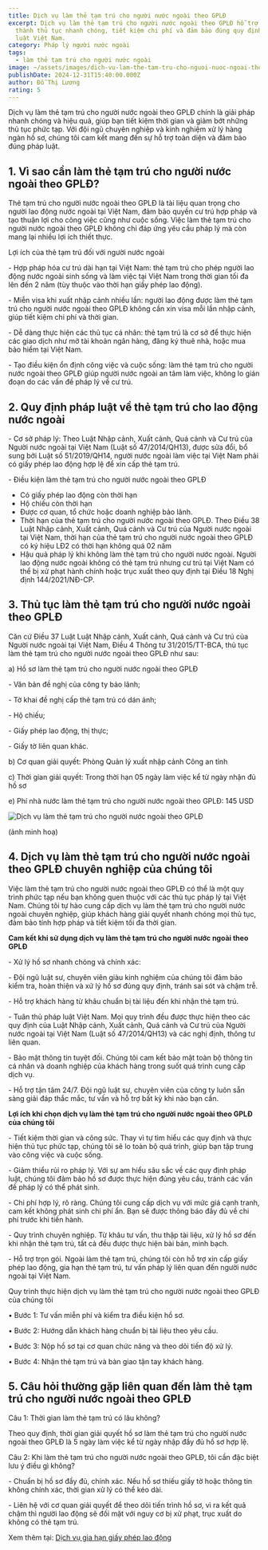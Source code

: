 ```yaml
---
title: Dịch vụ làm thẻ tạm trú cho người nước ngoài theo GPLĐ
excerpt: Dịch vụ làm thẻ tạm trú cho người nước ngoài theo GPLĐ hỗ trợ bạn hoàn
  thành thủ tục nhanh chóng, tiết kiệm chi phí và đảm bảo đúng quy định pháp
  luật Việt Nam.
category: Pháp lý người nước ngoài
tags:
  - làm thẻ tạm trú cho người nước ngoài
image: ~/assets/images/dich-vu-lam-the-tam-tru-cho-nguoi-nuoc-ngoai-theo-gpld.jpg
publishDate: 2024-12-31T15:40:00.000Z
author: Đỗ Thị Lương
rating: 5
---
```

Dịch vụ làm thẻ tạm trú cho người nước ngoài theo GPLĐ chính là giải pháp nhanh chóng và hiệu quả, giúp bạn tiết kiệm thời gian và giảm bớt những thủ tục phức tạp. Với đội ngũ chuyên nghiệp và kinh nghiệm xử lý hàng ngàn hồ sơ, chúng tôi cam kết mang đến sự hỗ trợ toàn diện và đảm bảo đúng pháp luật.

## 1. Vì sao cần làm thẻ tạm trú cho người nước ngoài theo GPLĐ?

Thẻ tạm trú cho người nước ngoài theo GPLĐ là tài liệu quan trọng cho người lao động nước ngoài tại Việt Nam, đảm bảo quyền cư trú hợp pháp và tạo thuận lợi cho công việc cũng như cuộc sống. Việc làm thẻ tạm trú cho người nước ngoài theo GPLĐ không chỉ đáp ứng yêu cầu pháp lý mà còn mang lại nhiều lợi ích thiết thực.

Lợi ích của thẻ tạm trú đối với người nước ngoài

\- Hợp pháp hóa cư trú dài hạn tại Việt Nam: thẻ tạm trú cho phép người lao động nước ngoài sinh sống và làm việc tại Việt Nam trong thời gian tối đa lên đến 2 năm (tùy thuộc vào thời hạn giấy phép lao động).

\- Miễn visa khi xuất nhập cảnh nhiều lần: người lao động được làm thẻ tạm trú cho người nước ngoài theo GPLĐ không cần xin visa mỗi lần nhập cảnh, giúp tiết kiệm chi phí và thời gian.

\- Dễ dàng thực hiện các thủ tục cá nhân: thẻ tạm trú là cơ sở để thực hiện các giao dịch như mở tài khoản ngân hàng, đăng ký thuê nhà, hoặc mua bảo hiểm tại Việt Nam.

\- Tạo điều kiện ổn định công việc và cuộc sống: làm thẻ tạm trú cho người nước ngoài theo GPLĐ giúp người nước ngoài an tâm làm việc, không lo gián đoạn do các vấn đề pháp lý về cư trú.

## 2. Quy định pháp luật về thẻ tạm trú cho lao động nước ngoài

\- Cơ sở pháp lý: Theo Luật Nhập cảnh, Xuất cảnh, Quá cảnh và Cư trú của Người nước ngoài tại Việt Nam (Luật số 47/2014/QH13), được sửa đổi, bổ sung bởi Luật số 51/2019/QH14, người nước ngoài làm việc tại Việt Nam phải có giấy phép lao động hợp lệ để xin cấp thẻ tạm trú.

\- Điều kiện làm thẻ tạm trú cho người nước ngoài theo GPLĐ

* Có giấy phép lao động còn thời hạn
* Hộ chiếu còn thời hạn
* Được cơ quan, tổ chức hoặc doanh nghiệp bảo lãnh.
* Thời hạn của thẻ tạm trú cho người nước ngoài theo GPLĐ. Theo Điều 38 Luật Nhập cảnh, Xuất cảnh, Quá cảnh và Cư trú của Người nước ngoài tại Việt Nam, thời hạn của thẻ tạm trú cho người nước ngoài theo GPLĐ có ký hiệu LĐ2 có thời hạn không quá 02 năm
* Hậu quả pháp lý khi không làm thẻ tạm trú cho người nước ngoài. Người lao động nước ngoài không có thẻ tạm trú nhưng cư trú tại Việt Nam có thể bị xử phạt hành chính hoặc trục xuất theo quy định tại Điều 18 Nghị định 144/2021/NĐ-CP.

## 3. Thủ tục làm thẻ tạm trú cho người nước ngoài theo GPLĐ

Căn cứ Điều 37 Luật Luật Nhập cảnh, Xuất cảnh, Quá cảnh và Cư trú của Người nước ngoài tại Việt Nam, Điều 4 Thông tư 31/2015/TT-BCA, thủ tục làm thẻ tạm trú cho người nước ngoài theo GPLĐ như sau:

a) Hồ sơ làm thẻ tạm trú cho người nước ngoài theo GPLĐ

\- Văn bản đề nghị của công ty bảo lãnh;

\- Tờ khai đề nghị cấp thẻ tạm trú có dán ảnh;

\- Hộ chiếu;

\- Giấy phép lao động, thị thực;

\- Giấy tờ liên quan khác.

b) Cơ quan giải quyết:  Phòng Quản lý xuất nhập cảnh Công an tỉnh

c) Thời gian giải quyết: Trong thời hạn 05 ngày làm việc kể từ ngày nhận đủ hồ sơ

e) Phí nhà nước làm thẻ tạm trú cho người nước ngoài theo GPLĐ: 145 USD

![Dịch vụ làm thẻ tạm trú cho người nước ngoài theo GPLĐ](~/assets/images/dich-vu-lam-the-tam-tru-cho-nguoi-nuoc-ngoai-theo-gpld..jpg "Dịch vụ làm thẻ tạm trú cho người nước ngoài theo GPLĐ")

(ảnh minh hoạ)

## 4. Dịch vụ làm thẻ tạm trú cho người nước ngoài theo GPLĐ chuyên nghiệp của chúng tôi

Việc làm thẻ tạm trú cho người nước ngoài theo GPLĐ có thể là một quy trình phức tạp nếu bạn không quen thuộc với các thủ tục pháp lý tại Việt Nam. Chúng tôi tự hào cung cấp dịch vụ làm thẻ tạm trú cho người nước ngoài chuyên nghiệp, giúp khách hàng giải quyết nhanh chóng mọi thủ tục, đảm bảo tính hợp pháp và tiết kiệm tối đa thời gian.

**Cam kết khi sử dụng dịch vụ làm thẻ tạm trú cho người nước ngoài theo GPLĐ**

\- Xử lý hồ sơ nhanh chóng và chính xác:

\- Đội ngũ luật sư, chuyên viên giàu kinh nghiệm của chúng tôi đảm bảo kiểm tra, hoàn thiện và xử lý hồ sơ đúng quy định, tránh sai sót và chậm trễ.

\- Hỗ trợ khách hàng từ khâu chuẩn bị tài liệu đến khi nhận thẻ tạm trú.

\- Tuân thủ pháp luật Việt Nam. Mọi quy trình đều được thực hiện theo các quy định của Luật Nhập cảnh, Xuất cảnh, Quá cảnh và Cư trú của Người nước ngoài tại Việt Nam (Luật số 47/2014/QH13) và các nghị định, thông tư liên quan.

\- Bảo mật thông tin tuyệt đối. Chúng tôi cam kết bảo mật toàn bộ thông tin cá nhân và doanh nghiệp của khách hàng trong suốt quá trình cung cấp dịch vụ.

\- Hỗ trợ tận tâm 24/7. Đội ngũ luật sư, chuyên viên của công ty luôn sẵn sàng giải đáp thắc mắc, tư vấn và hỗ trợ bất kỳ khi nào bạn cần.

**Lợi ích khi chọn dịch vụ làm thẻ tạm trú cho người nước ngoài theo GPLĐ của chúng tôi**

\- Tiết kiệm thời gian và công sức. Thay vì tự tìm hiểu các quy định và thực hiện thủ tục phức tạp, chúng tôi sẽ lo toàn bộ quá trình, giúp bạn tập trung vào công việc và cuộc sống.

\- Giảm thiểu rủi ro pháp lý. Với sự am hiểu sâu sắc về các quy định pháp luật, chúng tôi đảm bảo hồ sơ được thực hiện đúng yêu cầu, tránh các vấn đề pháp lý có thể phát sinh.

\- Chi phí hợp lý, rõ ràng. Chúng tôi cung cấp dịch vụ với mức giá cạnh tranh, cam kết không phát sinh chi phí ẩn. Bạn sẽ được thông báo đầy đủ về chi phí trước khi tiến hành.

\- Quy trình chuyên nghiệp. Từ khâu tư vấn, thu thập tài liệu, xử lý hồ sơ đến khi nhận thẻ tạm trú, tất cả đều được thực hiện bài bản, minh bạch.

\- Hỗ trợ trọn gói. Ngoài làm thẻ tạm trú, chúng tôi còn hỗ trợ xin cấp giấy phép lao động, gia hạn thẻ tạm trú, tư vấn pháp lý liên quan đến người nước ngoài tại Việt Nam.

Quy trình thực hiện dịch vụ làm thẻ tạm trú cho người nước ngoài theo GPLĐ của chúng tôi

•	Bước 1: Tư vấn miễn phí và kiểm tra điều kiện hồ sơ.

•	Bước 2: Hướng dẫn khách hàng chuẩn bị tài liệu theo yêu cầu.

•	Bước 3: Nộp hồ sơ tại cơ quan chức năng và theo dõi tiến độ xử lý.

•	Bước 4: Nhận thẻ tạm trú và bàn giao tận tay khách hàng.

## 5. Câu hỏi thường gặp liên quan đến làm thẻ tạm trú cho người nước ngoài theo GPLĐ

Câu 1: Thời gian làm thẻ tạm trú có lâu không?

Theo quy định, thời gian giải quyết hồ sơ làm thẻ tạm trú cho người nước ngoài theo GPLĐ là 5 ngày làm việc kể từ ngày nhập đầy đủ hồ sơ hợp lệ.

Câu 2: Khi làm thẻ tạm trú cho người nước ngoài theo GPLĐ, tôi cần đặc biệt lưu ý điều gì không? 

\- Chuẩn bị hồ sơ đầy đủ, chính xác. Nếu hồ sơ thiếu giấy tờ hoặc thông tin không chính xác, thời gian xử lý có thể kéo dài.

\- Liên hệ với cơ quan giải quyết để theo dõi tiến trình hồ sơ, vì ra kết quả chậm thì người lao động sẽ đối mặt với nguy cơ bị xử phạt, trục xuất do không có thẻ tạm trú.

Xem thêm tại:  [Dịch vụ gia hạn giấy phép lao động](https://yplawfirm.vn/dau-tu-nuoc-ngoai/dich-vu-gia-han-giay-phep-lao-dong-cho-nguoi-nuoc-ngoai)
